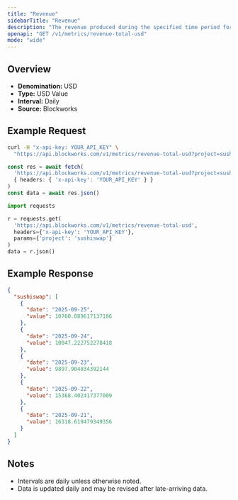 ```yaml
---
title: "Revenue"
sidebarTitle: "Revenue"
description: "The revenue produced during the specified time period for given project."
openapi: "GET /v1/metrics/revenue-total-usd"
mode: "wide"
---
```


## Overview

- **Denomination:** USD
- **Type:** USD Value
- **Interval:** Daily
- **Source:** Blockworks

## Example Request

<CodeGroup>

```bash cURL
curl -H "x-api-key: YOUR_API_KEY" \
  "https://api.blockworks.com/v1/metrics/revenue-total-usd?project=sushiswap"
```

```typescript TypeScript
const res = await fetch(
  'https://api.blockworks.com/v1/metrics/revenue-total-usd?project=sushiswap',
  { headers: { 'x-api-key': 'YOUR_API_KEY' } }
)
const data = await res.json()
```

```python Python
import requests

r = requests.get(
  'https://api.blockworks.com/v1/metrics/revenue-total-usd',
  headers={'x-api-key': 'YOUR_API_KEY'},
  params={'project': 'sushiswap'}
)
data = r.json()
```

</CodeGroup>

## Example Response

```json
{
  "sushiswap": [
    {
      "date": "2025-09-25",
      "value": 10760.089617137186
    },
    {
      "date": "2025-09-24",
      "value": 10047.222752278418
    },
    {
      "date": "2025-09-23",
      "value": 9897.904834392144
    },
    {
      "date": "2025-09-22",
      "value": 15368.402417377009
    },
    {
      "date": "2025-09-21",
      "value": 16318.619479349356
    }
  ]
}
```

## Notes
- Intervals are daily unless otherwise noted.
- Data is updated daily and may be revised after late-arriving data.